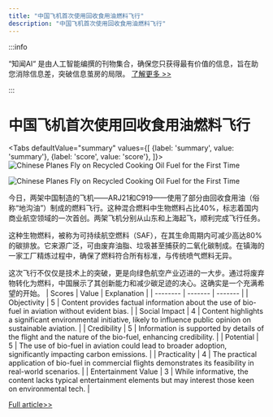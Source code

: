 ```yaml
---
title: "中国飞机首次使用回收食用油燃料飞行"
description: "中国飞机首次使用回收食用油燃料飞行"
---
```



:::info

“知闻AI“ 是由人工智能编撰的刊物集合，确保您只获得最有价值的信息，旨在助您消除信息差，突破信息茧房的局限。  [了解更多 >>](/)

:::

# 中国飞机首次使用回收食用油燃料飞行


<Tabs
	defaultValue="summary"
	values={[
	{label: 'summary', value: 'summary'},
	{label: 'score', value: 'score'},
]}>
<TabItem value="summary">
<img
  src="https://image.informedainews.com/2024/06/06/Ar-mUB-1717676008-0.jpg"
  alt="Chinese Planes Fly on Recycled Cooking Oil Fuel for the First Time"
/>

<img
  src="https://image.informedainews.com/2024/06/06/Ar-fiA-1717676008-1.jpg"
  alt="Chinese Planes Fly on Recycled Cooking Oil Fuel for the First Time"
/>



今日，两架中国制造的飞机——ARJ21和C919——使用了部分由回收食用油（俗称“地沟油”）制成的燃料飞行。这种混合燃料中生物燃料占比40%，标志着国内商业航空领域的一次首创。两架飞机分别从山东和上海起飞，顺利完成飞行任务。

这种生物燃料，被称为可持续航空燃料（SAF），在其生命周期内可减少高达80%的碳排放。它来源广泛，可由废弃油脂、垃圾甚至捕获的二氧化碳制成。在镇海的一家工厂精炼过程中，确保了燃料符合所有标准，与传统喷气燃料无异。

这次飞行不仅仅是技术上的突破，更是向绿色航空产业迈进的一大步。通过将废弃物转化为燃料，中国展示了其创新能力和减少碳足迹的决心。这确实是一个充满希望的开始。
</TabItem>
<TabItem value="score">
	| Scores     | Value   | Explanation |
	| -------- | ------- | ------- |
	| Objectivity  | 5    | Content provides factual information about the use of bio-fuel in aviation without evident bias.    |
	| Social Impact | 4     | Content highlights a significant environmental initiative, likely to influence public opinion on sustainable aviation.    |
	| Credibility    | 5    | Information is supported by details of the flight and the nature of the bio-fuel, enhancing credibility.    |
	| Potential    | 5    | The use of bio-fuel in aviation could lead to broader adoption, significantly impacting carbon emissions.    |
	| Practicality    | 4    | The practical application of bio-fuel in commercial flights demonstrates its feasibility in real-world scenarios.    |
	| Entertainment Value    | 3    | While informative, the content lacks typical entertainment elements but may interest those keen on environmental tech.    |
</TabItem>
</Tabs>

[Full article>>](https://www.cnbeta.com.tw/articles/tech/1433648.htm)
